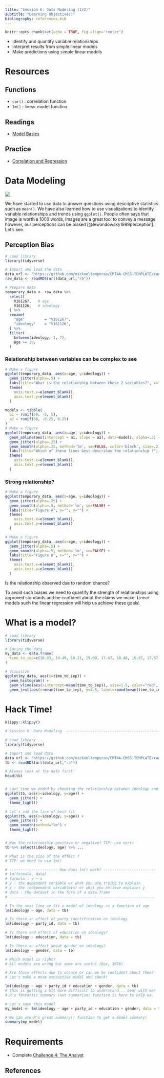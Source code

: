 ```yaml
---
title: "Session 6: Data Modeling (1/2)"
subtitle: "Learning Objectives:"
bibliography: references.bib
---
```


```r
knitr::opts_chunk$set(echo = TRUE, fig.align="center")
```


- Identify and quantify variable relationships
- Interpret results from simple linear models
- Make predictions using simple linear models


# Resources

## Functions

- `cor()` : correlation function
- `lm()` : linear model function

## Readings
- [Model Basics](https://r4ds.had.co.nz/model-basics.html)

## Practice
- [Correlation and Regression](https://learn.datacamp.com/courses/correlation-and-regression-in-r)

# Data Modeling

![](https://d33wubrfki0l68.cloudfront.net/571b056757d68e6df81a3e3853f54d3c76ad6efc/32d37/diagrams/data-science.png "")

We have started to use data to answer questions using descriptive statistics such as `mean()`. We have also learned how to use visualizations to identify variable relationships and trends using `ggplot()`. People often says that image is worth a 1000 words, Images are a great tool to convey a message however, our perceptions can be biased [@lewandowsky1989perception]. Let's see.

## Perception Bias
```r

# Load library
library(tidyverse)

# Import and load the data
data_url <- "https://github.com/mickaeltemporao/CMT4A-CMSS-TEMPLATE/raw/main/data/ts_2016.rds"
raw_data <- readRDS(url(data_url,"rb"))

# Prepare data
temporary_data <- raw_data %>%
  select(
    V161267,   # age
    V161126,   # ideology
  ) %>%
  rename(
    "age"         = "V161267",
    "ideology"    = "V161126",
  ) %>%
  filter(
    between(ideology, 1, 7),
    age >= 18,
  )
```

### Relationship between variables can be complex to see

```r

# Make a figure
ggplot(temporary_data, aes(x=age, y=ideology)) +
  geom_jitter(alpha=.5) +
  labs(title="What is the relationship between these 2 variables?", x="", y="") +
  theme(
    axis.text.x=element_blank(),
    axis.text.y=element_blank()
  )

```

```r

models <- tibble(
  a1 = runif(50, -5, 5),
  a2 = runif(50, -0.25, 0.25)
)
# Make a figure
ggplot(temporary_data, aes(x=age, y=ideology)) +
  geom_abline(aes(intercept = a1, slope = a2), data=models, alpha=.5) +
  geom_jitter(alpha=.25) +
  geom_smooth(alpha=.25, method='lm', se=FALSE, color='black', size=.2) +
  labs(title="Which of these lines best describes the relationship ?", x="", y="") +
  theme(
    axis.text.x=element_blank(),
    axis.text.y=element_blank()
  )

```

### Strong relationship?

```r

# Make a figure
ggplot(temporary_data, aes(x=age, y=ideology)) +
  geom_jitter(alpha=.25) +
  geom_smooth(alpha=.5, method='lm', se=FALSE) +
  labs(title="Figure A", x="", y="") +
  theme(
    axis.text.x=element_blank(),
    axis.text.y=element_blank()
  )

```

```r

# Make a figure
ggplot(temporary_data, aes(x=age, y=ideology)) +
  geom_jitter(alpha=.5) +
  geom_smooth(alpha=.5, method='lm', se=FALSE) +
  labs(title="Figure B", x="", y="") +
  theme(
    axis.text.x=element_blank(),
    axis.text.y=element_blank()
  )

```

Is the relationship observed due to random chance?

To avoid such biases we need to quantify the strength of relationships using approved standards and be confident about the claims we make. Linear models such the linear regression will help us achieve these goals!


# What is a model?

```r

# Load library
library(tidyverse)

# Saving the data
my_data <- data.frame(
  time_to_iep=c(16.93, 19.49, 18.21, 19.09, 17.67, 18.48, 16.37, 17.57, 19.18, 18.74, 17.15, 17.76, 17.2, 19.78, 18.34, 17.93, 18.09, 17.14, 19.41, 17.99, 16.54, 18.42, 16.65, 19.83, 18.32, 18.13, 16.72, 18.05, 18.5, 19.45, 17.22, 17.32, 19.48, 18.93, 18.69, 18.78, 18.58, 18.8, 18.28, 20.06, 18.12, 18.64, 18.16, 17.44, 18.96, 17.55, 19.09, 17.95, 21.01, 18.19)
)

# Visualize
ggplot(my_data, aes(x=time_to_iep)) +
  geom_histogram() +
  geom_vline(aes(xintercept=mean(time_to_iep)), size=1.5, color="red", linetype=2) +
  geom_text(aes(x=mean(time_to_iep), y=4.5, label=round(mean(time_to_iep), 2)), color="red", hjust=-0.25)

```




# Hack Time!

```r
klippy::klippy()
```

```r
# Session 6: Data Modeling  --------------------------------------------------

# Load library
library(tidyverse)

# Import and load data
data_url <- "https://github.com/mickaeltemporao/CMT4A-CMSS-TEMPLATE/raw/main/data/clean_2016.rds"
tb <- readRDS(url(data_url,"rb"))

# Always look at the data first!
head(tb)


# Last time we ended by checking the relationship between ideology and age
ggplot(tb, aes(x=ideology, y=age)) +
  geom_jitter() +
  theme_light()

# Let's add the line of best fit
ggplot(tb, aes(x=ideology, y=age)) +
  geom_jitter() +
  geom_smooth(method="lm") +
  theme_light()


# Was the relationship positive or negative? TIP: use cor()
tb %>% select(ideology, age) %>% ...

# What is the size of the effect ?
# TIP: we need to use lm()

# ---------------------- How does lm() work? ------------------------
# lm(formula, data)
# formula : y ~ x
# y : the dependent variable or what you are trying to explain
# x : the independent variable(s) or what you believe explains y
# data : the dataset in the form of a data.frame
# -------------------------------------------------------------------

# In the next line we fit a model of ideology as a function of age
lm(ideology ~ age, data = tb)

# Is there an effect of party identification on ideology
lm(ideology ~ party_id, data = tb)

# Is there and effect of education on ideology?
lm(ideology ~ education, data = tb)

# Is there an effect about gender on ideology?
lm(ideology ~ gender, data = tb)

# Which model is right?
# All models are wrong but some are useful (Box, 1976)

# Are those effects due to chance or can we be confident about them?
# Let's make a more exhaustive model and check!

lm(ideology ~ age + party_id + education + gender, data = tb)
# This is getting a bit more difficult to understand... bear with me!
# R's fantastic summary (not summarise) function is here to help us.

# Let's save this model
my_model <- lm(ideology ~ age + party_id + education + gender, data = tb)

# We can use R's great summary() function to get a model summary!
summary(my_model)

```

# Requirements
- Complete [Challenge 4: The Analyst](https://classroom.github.com/a/XXXXX)

## References
